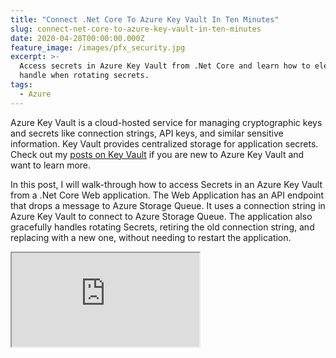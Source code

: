 ```yaml
---
title: "Connect .Net Core To Azure Key Vault In Ten Minutes"
slug: connect-net-core-to-azure-key-vault-in-ten-minutes
date: 2020-04-28T00:00:00.000Z
feature_image: /images/pfx_security.jpg
excerpt: >-
  Access secrets in Azure Key Vault from .Net Core and learn how to elegantly
  handle when rotating secrets.
tags:
  - Azure
---
```

Azure Key Vault is a cloud-hosted service for managing cryptographic keys and secrets like connection strings, API keys, and similar sensitive information. Key Vault provides centralized storage for application secrets. Check out my [posts on Key Vault](/blog/tag/azure-key-vault/) if you are new to Azure Key Vault and want to learn more.

In this post, I will walk-through how to access Secrets in an Azure Key Vault from a .Net Core Web application. The Web Application has an API endpoint that drops a message to Azure Storage Queue. It uses a connection string in Azure Key Vault to connect to Azure Storage Queue. The application also gracefully handles rotating Secrets, retiring the old connection string, and replacing with a new one, without needing to restart the application.

<iframe src="https://www.youtube.com/embed/6l_kpygO0Ic" />

  

The application uses an _AzureQueueSender_ to drop messages to the Storage Queue. Just like usual, it gets the Connection String value from the application configuration, using the .Net Core _IConfiguration_ library. Since the Connection String is sensitive information, you should keep this out of [source control](/blog/keeping-sensitive-configuration-data-out-of-source-control/). Usually, this would be by storing it as [User Secrets](https://docs.microsoft.com/en-us/aspnet/core/security/app-secrets) in the local environment and using Variable replacement in Azure DevOps for any deployed environment like dev, test or prod.

```csharp
public class AzureQueueSender : IMessageSender
{
    public AzureQueueSender(IConfiguration configuration) {...}
    ...

    public async Task Send(string content)
    {
        var connectionString =
            Configuration.GetValue<string>("QueueConnectionString");

        await SendMessage(connectionString);
    }

    private static async Task SendMessage(string connectionString)
    {
        var storageAccount = CloudStorageAccount.Parse(connectionString);
        storageAccount.CreateCloudQueueClient();
        var queueClient = storageAccount.CreateCloudQueueClient();
        var queue = queueClient.GetQueueReference("youtube");
        var message = new CloudQueueMessage("Hello, World");
        await queue.AddMessageAsync(message);
    }
}

```

Even though this is an acceptable solution these days, we can do better. Managing the connection string, rotating, and updating its values should be done independently of the application. We should not need to restart the app when we need to do that. Think if there are multiple such applications, then we need to restart each of those applications when we change the Secret.

Guess what the easy solution we usually come up with - _Let us not change the connection string or any of the Secrets and keep it the same._

> The whole process is not optimized for change and our immediate reaction to resist it.

[<Figure src="/images/asp_net_core_banner.png)](https://www.youtube.com/playlist?list=PL59L9XrzUa-nqfCHIKazYMFRKapPNI4sP" caption="## Moving Secrets To Key Vault" />

Azure Key Vault provides centralized storage for application secrets. To move the connection string to Key Vault, head to Azure Portal, and create a new Key Vault. Under Secrets, create a new Secret with name _'QueueConnectionString'_, the same as that we used in our application configuration. Update the value for the Secret and save.

![](/images/keyvault_secrets.jpg)

.Net Core comes with an [Azure Key Vault Configuration Provider](https://docs.microsoft.com/en-us/aspnet/core/security/key-vault-configuration?view=aspnetcore-3.1), to retrieve secrets from the Key Vault. It allows us to define configuration key in appsettings.json and access them just like any other configuration value but have it read from Key Vault instead. To wire up the Key Vault configuration provider add a [Nuget reference](https://www.nuget.org/packages/Microsoft.Extensions.Configuration.AzureKeyVault/) and update the _Program.cs_ file to configure the application to use Key Vault, as shown below.

```csharp
public static IHostBuilder CreateHostBuilder(string[] args) =>
    Host.CreateDefaultBuilder(args)
        .ConfigureWebHostDefaults(webBuilder =>
        {
            webBuilder.UseStartup<Startup>();
        })
    .ConfigureAppConfiguration((context, config) =>
    {
        var builtConfig = config.Build();
        var vaultName = builtConfig["VaultName"];
        var keyVaultClient = new KeyVaultClient(
            async (authority, resource, scope) =>
            {
                var credential = new DefaultAzureCredential(false);
                var token = credential.GetToken(
                    new Azure.Core.TokenRequestContext(
                        new[] { "https://vault.azure.net/.default" }));
                return token.Token;
            });
        config.AddAzureKeyVault(
            vaultName,
            keyVaultClient,
            new DefaultKeyVaultSecretManager());
    });

```

The above code uses the _VaultName_ from the configuration file (which is not sensitive information and can be managed as [Release Variables for different environments](https://www.youtube.com/watch?v=OFr6Vkw0mq8)) and creates a KeyVaultClient instance. It uses [DefaultAzureCredential](/blog/defaultazurecredential-from-azure-sdk/) to retieve an Azure AD token, that is used to authenticate with Azure Key Vault. [DefaultAzureCredential](/blog/defaultazurecredential-from-azure-sdk/) unifies the way we retrieve an Azure AD token and works seamlessly on [local development environment as well](/blog/azure-managed-service-identity-and-local-development/).

<BlogLink
  href="/blog/defaultazurecredential-from-azure-sdk"
  title="DefaultAzureCredential: Unifying How We Get Azure AD Token"
  description="Azure Identity library provides Azure Active Directory token authentication support across the Azure SDK"
  authorImage="/images/favicon.ico"
  authorName="Rahul Nath"
  authorTitle="Rahul Pulikkot Nath"
  featureImage="/images/pfx_security.jpg"
/>

When the application starts, it looks for all matching configuration names in the associated Vault and retrieves the Secrets and caches them. The IConfiguration provides the same interface over all the different scenarios and makes it possible for the application to have the same code just as if it was in the configuration file.

## Handling Secret Rotation

When the Connection String needs to be updated, we can do that in the Azure Key Vault without needing to update and redeploy the application. However, since the application caches the Secret from Key Vault on application startup, we need to restart the app to refresh the Key Vault cache. This is not ideal. When configuring Azure Key Vault as the configuration source, we can specify a _[ReloadInterval](https://docs.microsoft.com/en-us/aspnet/core/security/key-vault-configuration?view=aspnetcore-3.1#configuration-options)_. It will reload the Secrets from the Key Vault every time the Reload Interval duration is over, in the below case every 10 minutes.

```csharp
config.AddAzureKeyVault(new AzureKeyVaultConfigurationOptions()
{
    Client = keyVaultClient,
    Vault = vaultName,
    ReloadInterval = TimeSpan.FromMinutes(10)
});

```

Even with the ReloadInterval set, there is still a time window where the call to Azure Storage will fail; the time between the Secret in the Vault is updated, and the next reload time. Sure it is not much time, but a failed request is a failed request. To handle this scenario, let's add some extra code to the code to gracefully refresh the configuration values from the Key Vault when it throws an unauthorized exception.

<iframe src="https://www.youtube.com/embed/z6YcU0PW_9E" />

Using [Polly](https://github.com/App-vNext/Polly), a .NET resilience and transient-fault-handling library , we can add a policy to wrap the call to Azure Storage Queue. The _CloudStorageAccount_ throws a StorageException any time there is Unauthorized access. Using Polly, we can handle the exception and force refresh the Secrets in IConfiguration by calling the [Reload method](https://docs.microsoft.com/en-us/aspnet/core/security/key-vault-configuration?view=aspnetcore-3.1#reload-secrets). Once updated, we can get the connection string again from the config, which will be the new updated value in the Vault. It is then used to connect and drop a message to the queue. The application now gracefully handles the case where the Secrets is updated in Key Vault and refreshes its cache of the Secrets in Azure Key Vault.

```csharp
public async Task Send(string content)
{
    var connectionString =
        Configuration.GetValue<string>("QueueConnectionString");
    var retryPolicy = Policy.Handle<StorageException>()
        .RetryAsync(2, async (ex, count, context) =>
        {
            (Configuration as IConfigurationRoot).Reload();
            connectionString =
            Configuration.GetValue<string>("QueueConnectionString");
        });

    await retryPolicy.ExecuteAsync(() => SendMessage(connectionString));
}

```

You can easily connect your existing or new applications to start using Key Vault as a configuration source. With the Key Vault Configuration provider, the changes to the application code are very minimal. Having the sensitive information in Key Vault allows to keep this centralized and managed separate to your application. This is also a more secure way to store sensitive information.

Do you store your application connection strings in the Key Vault? Move them right now - it's just going to take you ten minutes!
